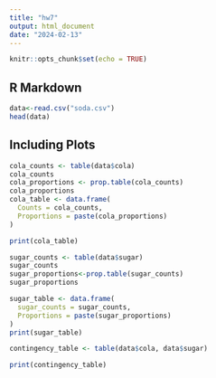 ```yaml
---
title: "hw7"
output: html_document
date: "2024-02-13"
---
```


```r
knitr::opts_chunk$set(echo = TRUE)
```

## R Markdown



```r
data<-read.csv("soda.csv")
head(data)
```

## Including Plots



```r
cola_counts <- table(data$cola)
cola_counts
cola_proportions <- prop.table(cola_counts)
cola_proportions
cola_table <- data.frame(
  Counts = cola_counts,
  Proportions = paste(cola_proportions)
)

print(cola_table)

```

```r
sugar_counts <- table(data$sugar)
sugar_counts
sugar_proportions<-prop.table(sugar_counts)
sugar_proportions

sugar_table <- data.frame(
  sugar_counts = sugar_counts,
  Proportions = paste(sugar_proportions)
)
print(sugar_table)
```


```r
contingency_table <- table(data$cola, data$sugar)

print(contingency_table)
```